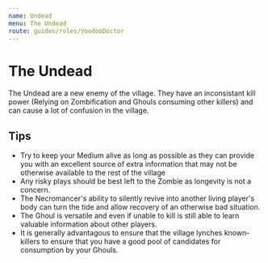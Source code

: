 ```yaml
---
name: Undead
menu: The Undead
route: guides/roles/VoodooDoctor
---
```


# The Undead

The Undead are a new enemy of the village. They have an inconsistant kill power (Relying on Zombification and Ghouls consuming other killers) and can cause a lot of confusion in the village.

## Tips

- Try to keep your Medium alive as long as possible as they can provide you with an excellent source of extra information that may not be otherwise available to the rest of the village
- Any risky plays should be best left to the Zombie as longevity is not a concern.
- The Necromancer's ability to silently revive into another living player's body can turn the tide and allow recovery of an otherwise bad situation.
- The Ghoul is versatile and even if unable to kill is still able to learn valuable information about other players.
- It is generally advantagous to ensure that the village lynches known-killers to ensure that you have a good pool of candidates for consumption by your Ghouls.
